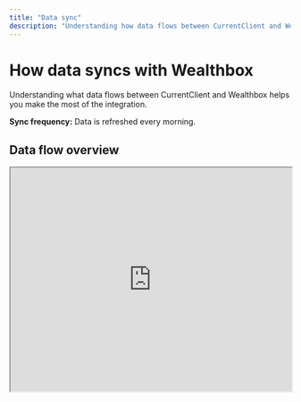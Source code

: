 ```yaml
---
title: "Data sync"
description: "Understanding how data flows between CurrentClient and Wealthbox"
---
```


# How data syncs with Wealthbox

Understanding what data flows between CurrentClient and Wealthbox helps you make the most of the integration.

<Tip>**Sync frequency:** Data is refreshed every morning.</Tip>

## Data flow overview

<iframe
  src="https://www.loom.com/embed/661422fbd7e24dd1b4a9143f2553bc2d?hideEmbedTopBar=true"
  width="100%"
  height="400"
  allowFullScreen
/>

## What syncs from Wealthbox to CurrentClient?

<CardGroup cols={2}>
  <Card title="Contact information" icon="id-badge">
    Names, phone numbers, email and address information
  </Card>
  <Card title="Contact tags" icon="tag">
    Existing client tags and interaction history
  </Card>
  <Card title="Contact type and status" icon="user-check">
    Contact type and status
  </Card>
  <Card title="Any custom fields" icon="gears">
    Any custom fields you setup and want to sync to CurrentClient
  </Card>
</CardGroup>

## What syncs from CurrentClient to Wealthbox?

<CardGroup cols={2}>
  <Card title="Text conversations" icon="comments">
    Complete message threads with timestamps
  </Card>
  <Card title="Call records" icon="phone">
    Call logs with duration and notes
  </Card>
</CardGroup>

## Detailed field mapping

Here's exactly what data syncs from Wealthbox to CurrentClient:

<AccordionGroup>
  <Accordion title="Core contact fields">
    
    **Basic Information:**
    <ParamField body="FirstName" type="string">
      Synced from Wealthbox `first_name` field
    </ParamField>
    
    <ParamField body="LastName" type="string">
      Synced from Wealthbox `last_name` field
    </ParamField>
    
    <ParamField body="Nickname" type="string">
      Synced from Wealthbox `nickname` field
    </ParamField>
    
    <ParamField body="BirthDate" type="date">
      Synced from Wealthbox `birth_date` field
    </ParamField>
    
    <ParamField body="AvatarUrl" type="string">
      Synced from Wealthbox `image` field (if not default person.png)
    </ParamField>

    **Contact Information:**
    <ParamField body="Phone" type="string">
      Primary phone number from Wealthbox contact
    </ParamField>

    <ParamField body="Email" type="string">
      Primary email address from Wealthbox contact
    </ParamField>

    **Address Information:**
    <ParamField body="Address1" type="string">
      Primary address `street_line_1` from Wealthbox
    </ParamField>

    <ParamField body="Address2" type="string">
      Primary address `street_line_2` from Wealthbox
    </ParamField>

    <ParamField body="City" type="string">
      Primary address `city` from Wealthbox
    </ParamField>

    <ParamField body="State" type="string">
      Primary address `state` from Wealthbox
    </ParamField>

    <ParamField body="Zip" type="string">
      Primary address `zip_code` from Wealthbox
    </ParamField>

  </Accordion>

<Accordion title="System tracking fields">
  These fields help maintain the connection between systems:
  <ParamField body="SourceId" type="string">
    The unique Wealthbox contact ID for maintaining sync relationships
  </ParamField>
  <ParamField body="SourceType" type="string">
    Always set to "WEALTHBOX" to identify the data source
  </ParamField>
  <ParamField body="SourceSyncFlow" type="string">
    Unique identifier for the sync flow configuration
  </ParamField>
  <ParamField body="SourceMeta" type="object">
    Contains reference IDs for maintaining data relationships: - `SourceEmailId`
    - Primary email reference ID - `SourcePhoneId` - Primary phone reference ID
    - `SourceAddressId` - Primary address reference ID - `SourceVisibleToId` -
    Visibility permissions reference
  </ParamField>
</Accordion>

<Accordion title="Household information">
  If the contact belongs to a household in Wealthbox, these fields sync to
  maintain family and business relationships:
  <ParamField body="HouseholdId" type="string">
    Unique household identifier from Wealthbox `id`
  </ParamField>
  <ParamField body="HouseholdName" type="string">
    Household display name from Wealthbox `name`
  </ParamField>
  <ParamField body="HouseholdTitle" type="string">
    Household title or description from Wealthbox `title`
  </ParamField>
</Accordion>

<Accordion title="Phone numbers">
  Every phone number from Wealthbox gets transferred as an array of phone
  objects:
  <ParamField body="Numbers" type="array">
    Array of phone number objects, each containing:
  </ParamField>
  <ParamField body="Phone" type="string">
    Cleaned and formatted phone number
  </ParamField>
  <ParamField body="Label" type="string">
    Phone type classification (Mobile, Work, Home, etc.)
  </ParamField>
  <ParamField body="IsPreferred" type="boolean">
    Whether this is the primary contact number for the client
  </ParamField>
  <ParamField body="Meta" type="object">
    Source metadata including Wealthbox phone ID and type classification
  </ParamField>
</Accordion>

<Accordion title="Tags">
  CurrentClient automatically reads the tags from your Wealthbox contact and
  creates a matching tag on the CurrentClient contact.
</Accordion>

  <Accordion title="Classification and Visibility">
    CurrentClient automatically creates the following tags from your Wealthbox contact to help identify the most common fields that are used for classification and visibility.

    **Contact Classification Tags:**
    <ParamField body="Contact Type" type="tag">
      Automatically created from Wealthbox contact type field
    </ParamField>

    <ParamField body="Record Type" type="tag">
      Generated from Wealthbox record type classification
    </ParamField>

    <ParamField body="Household Title" type="tag">
      Generated from Wealthbox household title field
    </ParamField>

    <ParamField body="Contact Status" type="tag">
      Synced from Wealthbox contact status field
    </ParamField>

    <ParamField body="Contact Source" type="tag">
      Created from Wealthbox source tracking information
    </ParamField>

    <ParamField body="Gender" type="tag">
      Generated from Wealthbox gender field (if populated)
    </ParamField>

    **Assignment & Visibility Tags:**
    <ParamField body="Assigned To" type="tag">
      Mapped from Wealthbox user assignments to team member names
    </ParamField>

    <ParamField body="Visible To" type="tag">
      Created from Wealthbox visibility permissions and user groups
    </ParamField>

    <ParamField body="Wealthbox Tags" type="tag">
      All existing tags from Wealthbox are preserved and synced
    </ParamField>

    <ParamField body="Household Tags" type="tag">
      Generated for contacts that belong to households (if applicable)
    </ParamField>

  </Accordion>

  <Accordion title="Custom fields (optional)">
    
    If you select to sync custom fields, all custom fields will be synced to CurrentClient as well.
    
    <Tip>
    **Custom field setup:** Contact support to configure custom field mappings that fit your specific Wealthbox setup and business needs.
    </Tip>
  </Accordion>
</AccordionGroup>

## Conversation notes sync

Learn how your CurrentClient conversations automatically become notes in Wealthbox:

<iframe
  src="https://www.loom.com/embed/21627a59e9bc4b138a4680f867b630bc?hideEmbedTopBar=true"
  width="100%"
  height="400"
  allowFullScreen
/>

<Note>
  **Conversation summaries:** CurrentClient can automatically create
  conversation summaries that get added as notes to your Wealthbox client
  records.
</Note>
